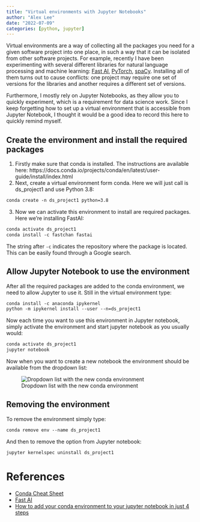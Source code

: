 ```yaml
---
title: "Virtual environments with Jupyter Notebooks"
author: "Alex Lee"
date: "2022-07-09"
categories: [python, jupyter]
---
```


Virtual environments are a way of collecting all the packages you need for a given software project into one place, in such a way that it can be isolated from other software projects. For example, recently I have been experimenting with several different libraries for natural language processing and machine learning: [Fast AI](https://docs.fast.ai), [PyTorch](https://pytorch.org), [spaCy](https://spacy.io). Installing all of them turns out to cause conflicts: one project may require one set of versions for the libraries and another requires a different set of versions. 

Furthermore, I mostly rely on Jupyter Notebooks, as they allow you to quickly experiment, which is a requirement for data science work. Since I keep forgetting how to set up a virtual environment that is accessible from Jupyter Notebook, I thought it would be a good idea to record this here to quickly remind myself.

## Create the environment and install the required packages

1) Firstly make sure that conda is installed. The instructions are available here: https://docs.conda.io/projects/conda/en/latest/user-guide/install/index.html
2) Next, create a virtual environment form conda. Here we will just call is ds_project1 and use Python 3.8:

```default
conda create -n ds_project1 python=3.8
```
3) Now we can activate this environment to install are required packages. Here we're installing FastAI:

```default
conda activate ds_project1
conda install -c fastchan fastai
```

The string after ```-c``` indicates the repository where the package is located. This can be easily found through a Google search.

## Allow Jupyter Notebook to use the environment

After all the required packages are added to the conda environment, we need to allow Jupyter to use it. Still in the virtual environment type:

```default
conda install -c anaconda ipykernel 
python -m ipykernel install --user --n=ds_project1
```

Now each time you want to use this environment in Jupyter notebook, simply activate the environment and start jupyter notebook as you usually would:

```default
conda activate ds_project1
jupyter notebook
```

Now when you want to create a new notebook the environment should be available from the dropdown list:

![Dropdown list with the new conda environment](conda_env_jupyter_dropdown.png)

## Removing the environment
To remove the environment simply type:

```default
conda remove env --name ds_project1
```

And then to remove the option from Jupyter notebook:

```default
jupyter kernelspec uninstall ds_project1
```

<h1>References</h1>
- [Conda Cheat Sheet](https://interactivechaos.com/sites/default/files/data/conda_cheatsheet.pdf)
- [Fast AI](https://docs.fast.ai)
- [How to add your conda environment to your jupyter notebook in just 4 steps](https://medium.com/@nrk25693/how-to-add-your-conda-environment-to-your-jupyter-notebook-in-just-4-steps-abeab8b8d084)